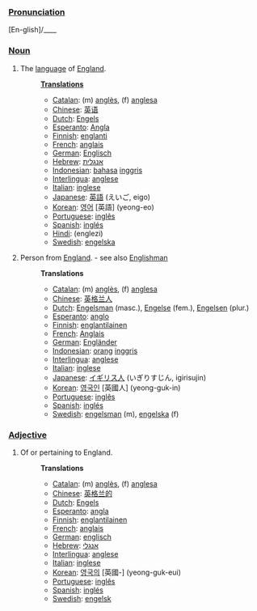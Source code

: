 ===[[Pronunciation]]===
[En-glish]/____

===[[Noun]]===
# The [[language]] of [[w:England|England]].
#:'''[[Translation]]s'''
#:*[[Catalan]]: (m) [[anglès]], (f) [[anglesa]]
#:*[[Chinese]]: [[英语]]
#:*[[Dutch]]: [[Engels]]
#:*[[Esperanto]]: [[Angla]]
#:*[[Finnish]]: [[englanti]]
#:*[[French]]: [[anglais]]
#:*[[German]]: [[Englisch]]
#:*[[Hebrew]]: [[אנגלית]]
#:*[[Indonesian]]: [[bahasa]] [[inggris]]
#:*[[Interlingua]]: [[anglese]]
#:*[[Italian]]: [[inglese]]
#:*[[Japanese]]: [[英語]] (えいご, eigo)
#:*[[Korean]]: [[영어]] [英語] (yeong-eo)
#:*[[Portuguese]]: [[inglês]]
#:*[[Spanish]]: [[inglés]]
#:*[[Hindi]]: [[]] (englezi)
#:*[[Swedish]]: [[engelska]]
# Person from [[England]]. - see also [[Englishman]]
#:'''Translations'''
#:*[[Catalan]]: (m) [[anglès]], (f) [[anglesa]]
#:*[[Chinese]]: [[英格兰人]]
#:*[[Dutch]]: [[Engelsman]] (masc.), [[Engelse]] (fem.), [[Engelsen]] (plur.)
#:*[[Esperanto]]: [[anglo]]
#:*[[Finnish]]: [[englantilainen]]
#:*[[French]]: [[Anglais]]
#:*[[German]]: [[Engländer]] 
#:*[[Indonesian]]: [[orang]] [[inggris]]
#:*[[Interlingua]]: [[anglese]]
#:*[[Italian]]: [[inglese]]
#:*[[Japanese]]: [[イギリス人]] (いぎりすじん, igirisujin)
#:*[[Korean]]: [[영국인]] [英國人] (yeong-guk-in)
#:*[[Portuguese]]: [[inglês]]
#:*[[Spanish]]: [[inglés]]
#:*[[Swedish]]: [[engelsman]] (m), [[engelska]] (f)
===[[Adjective]]===
# Of or pertaining to England.
#:'''Translations'''
#:*[[Catalan]]: (m) [[anglès]], (f) [[anglesa]]
#:*[[Chinese]]: [[英格兰的]]
#:*[[Dutch]]: [[Engels]]
#:*[[Esperanto]]: [[angla]]
#:*[[Finnish]]: [[englantilainen]]
#:*[[French]]: [[anglais]]
#:*[[German]]: [[englisch]]
#:*[[Hebrew]]: [[אנגלי]]
#:*[[Interlingua]]: [[anglese]]
#:*[[Italian]]: [[inglese]]
#:*[[Korean]]: [[영국의]] [英國-] (yeong-guk-eui)
#:*[[Portuguese]]: [[inglês]]
#:*[[Spanish]]: [[inglés]]
#:*[[Swedish]]: [[engelsk]]